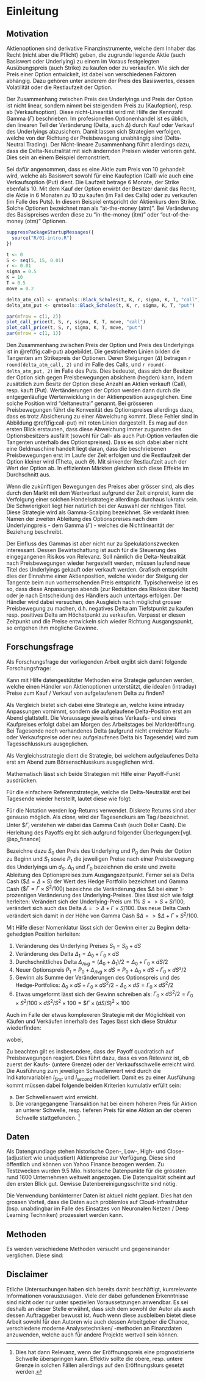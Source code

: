 # Einleitung {#intro}

## Motivation
Aktienoptionen sind derivative Finanzinstrumente, welche dem Inhaber das Recht (nicht aber die Pflicht) geben, die zugrunde liegende Aktie (auch Basiswert oder Underlying) zu einem im Voraus festgelegten Ausübungspreis (auch Strike) zu kaufen oder zu verkaufen. Wie sich der Preis einer Option entwickelt, ist dabei von verschiedenen Faktoren abhängig. Dazu gehören unter anderem der Preis des Basiswertes, dessen Volatilität oder die Restlaufzeit der Option.

Der Zusammenhang zwischen Preis des Underlyings und Preis der Option ist nicht linear, sondern nimmt bei steigendem Preis zu (Kaufoption), resp. ab (Verkaufsoption). Diese nicht-Linearität wird mit Hilfe der Kennzahl Gamma ($\Gamma$) beschrieben. Im profesionellen Optionenhandel ist es üblich, den linearen Teil der Veränderung (Delta, auch $\Delta$) durch Kauf oder Verkauf des Underlyings abzusichern. Damit lassen sich Strategien verfolgen, welche von der Richtung der Preisbewegung unabhängig sind (Delta-Neutral Trading). Der Nicht-lineare Zusammenhang führt allerdings dazu, dass die Delta-Neutralität mit sich ändernden Preisen wieder verloren geht. Dies sein an einem Beispiel demonstriert. 


Sei dafür angenommen, dass es eine Aktie zum Preis von 10 gehandelt wird, welche als Basiswert sowohl für eine Kaufoption (Call) wie auch eine Verkaufsoption (Put) dient. Die Laufzeit betrage 6 Monate, der Strike ebenfalls 10. Mit dem Kauf der Option erwirbt der Besitzer damit das Recht, die Aktie in 6 Monaten zu 10 zu kaufen (im Fall des Calls) oder zu verkaufen (im Falle des Puts). In diesem Beispiel entspricht der Aktienkurs dem Strike. Solche Optionen bezeichnet man als "at-the-money (atm)". Bei Veränderung des Basispreises werden diese zu "in-the-money (itm)" oder "out-of-the-money (otm)" Optionen.


``` r
suppressPackageStartupMessages({
  source("R/01-intro.R")
})
```

```r
t <- 0
S <- seq(5, 15, 0.01)
r <- 0.01
sigma = 0.5
K = 10
T = 0.5
move = 0.2

delta_atm_call <- qrmtools::Black_Scholes(t, K, r, sigma, K, T, "call")
delta_atm_put <- qrmtools::Black_Scholes(t, K, r, sigma, K, T, "put")

par(mfrow = c(1, 2))
plot_call_price(t, S, r, sigma, K, T, move, "call")
plot_call_price(t, S, r, sigma, K, T, move, "put")
par(mfrow = c(1, 1))
```

Den Zusammenhang zwischen Preis der Option und Preis des Underlyings ist in \@ref(fig:call-put) abgebildet. Die gestrichelten Linien bilden die Tangenten am  Strikepreis der Optionen. Deren Steigungen ($\Delta$) betragen `r round(delta_atm_call, 2)` und im Falle des Calls, und `r round(-delta_atm_put, 2)` im Falle des Puts. Dies bedeutet, dass sich der Besitzer der Option sich gegen Preisbewegungen absichern (hegden) kann, indem zusätzlich zum Besitz der Option diese Anzahl an Aktien verkauft (Call), resp. kauft (Put). Wertänderungen der Option werden dann durch die entgegenläufige Wertenwicklung in der Aktienposition ausgeglichen. Eine solche Position wird "deltaneutral" genannt. Bei grösseren Preisbewegungen führt die Konvexität des Optionspreises allerdings dazu, dass es trotz Absicherung zu einer Abweichung kommt. Diese Fehler sind in Abbildung \@ref(fig:call-put) mit roten Linien dargestellt. Es mag auf den ersten Blick erstaunen, dass diese Abweichung immer zugunsten des Optionsbesitzers ausfällt (sowohl für Call- als auch Put-Option verlaufen die Tangenten unterhalb des Optionspreises). Dass es sich dabei aber nicht eine Geldmaschine handelt liegt daran, dass die beschriebenen Preisbewegungen erst im Laufe der Zeit erfolgen und die Restlaufzeit der Option kleiner wird (Theta, auch $\Theta$). Mit sinkender Restlaufzeit auch der Wert der Option ab. In effizienten Märkten gleichen sich diese Effekte im Durchschnitt aus.

Wenn die zukünftigen Bewegungen des Preises aber grösser sind, als dies durch den Markt mit dem Wertverlust aufgrund der Zeit einpreist, kann die Verfolgung einer solchen Handelsstrategie allerdings durchaus lukrativ sein. Die Schwierigkeit liegt hier natürlich bei der Auswahl der richtigen Titel. Diese Strategie wird als Gamma-Scalping bezeichnet. Sie verdankt ihren Namen der zweiten Ableitung des Optionspreises nach dem Underlyingpreis - dem Gamma ($\Gamma$) - welches die Nichtlinearität der Beziehung beschreibt.

Der Einfluss des Gammas ist aber nicht nur zu Spekulationszwecken interessant. Dessen Bewirtschaftung ist auch für die Steuerung des eingegangenen Risikos von Relevanz. Soll nämlich die Delta-Neutralität nach Preisbewegungen wieder hergestellt werden, müssen laufend neue Titel des Underlyings gekauft oder verkauft werden. Grafisch entspricht dies der Einnahme einer Aktienposition, welche wieder der Steigung der Tangente beim nun vorherrschenden Preis entspricht. Typischerweise ist es so, dass diese Anpassungen abends (zur Reduktion des Risikos über Nacht) oder je nach Entscheidung des Händlers auch untertags erfolgen. Der Händler wird dabei versuchen, den Ausgleich nach möglichst grosser Preisbewegung zu machen, d.h. negatives Delta am Tiefstpunkt zu kaufen resp. positives Delta am Höchstpunkt zu verkaufen. Verpasst er diesen Zeitpunkt und die Preise entwickeln sich wieder Richtung Ausgangspunkt, so entgehen ihm mögliche Gewinne.


## Forschungsfrage
Als Forschungsfrage der vorliegenden Arbeit ergibt sich damit folgende Forschungsfrage:

Kann mit Hilfe datengestützter Methoden eine Strategie gefunden werden, welche einen Händler von Aktienoptionen unterstützt, die idealen (intraday) Preise zum Kauf / Verkauf von aufgelaufenem Delta zu finden? 

Als Vergleich bietet sich dabei eine Strategie an, welche keine intraday Anpassungen vornimmt, sondern die aufgelaufene Delta-Position erst am Abend glattstellt. Die Voraussage jeweils eines Verkaufs- und eines Kaufpreises erfolgt dabei am Morgen des Arbeitstages bei Markteröffnung. Bei Tagesende noch vorhandenes Delta (aufgrund nicht erreichter Kaufs- oder Verkaufspreise oder neu aufgelaufenes Delta bis Tagesende) wird zum Tagesschlusskurs ausgeglichen.

Als Vergleichsstrategie dient die Strategie, bei welchem aufgelaufenes Delta erst am Abend zum Börsenschlusskurs ausgeglichen wird.

Mathematisch lässt sich beide Strategien mit Hilfe einer Payoff-Funkt ausdrücken.


Für die einfachere Referenzstrategie, welche die Delta-Neutraliät erst bei Tagesende wieder herstellt, lautet diese wie folgt:

\begin{equation}
\begin{aligned}
Payoff ={} & \frac{1}{2}  \times 100 \times \$\Gamma_{close_{t-1}}  \times \ln{\left(\frac{close_t}{close_{t-1}}\right)}^2
\end{aligned}
\end{equation}

Für die Notation werden log-Returns verwendet. Diskrete Returns sind aber genauso möglich. Als $close_i$ wird der Tagesendkurs am Tag $i$ bezeichnet. Unter  $\$\Gamma_i$ verstehen wir dabei das Gamma Cash (auch Dollar Cash). Die Herleitung des Payoffs ergibt sich aufgrund folgender Überlegungen:[vgl. @sp_finance]

Bezeichne dazu $S_0$ den Preis des Underlying und $P_0$ den Preis der Option zu Beginn und $S_1$ sowie $P_1$ die jeweiligen Preise nach einer Preisbewegung des Underlyings um $d_S$. $\Delta_0$ und $\Gamma_0$ bezeichnen die erste und zweite Ableitung des Optionspreises zum Ausgangszeitpunkt. Ferner sei als Delta Cash ($\$\Delta = \Delta \times S$) der Wert des Hedge Portfolio bezeichnet und Gamma Cash ($\$\Gamma = \Gamma \times S^2/100$) bezeichne die Veränderung des $\$\Delta$ bei einer 1-prozentigen Veränderung des Underlying-Preises. Dies lässt sich wie folgt herleiten: Verändert sich der Underlying-Preis um 1% $S => S + S / 100$, verändert sich auch das Delta $\Delta => \Delta + \Gamma \times S/100$. Das neue Delta Cash verändert sich damit in der Höhe von Gamma Cash $\$\Delta => \$\Delta + \Gamma \times S^2/100$.

Mit Hilfe dieser Nomenklatur lässt sich der Gewinn einer zu Beginn delta-gehedgten Position herleiten: 

1. Veränderung des Underlying Preises $S_1 = S_0 + dS$
1. Veränderung des Delta $\Delta_1 = \Delta_0 + \Gamma_0 \times dS$
1. Durchschnittliches Delta $\Delta_{Avg} = (\Delta_0 + \Delta_1) / 2 = \Delta_0 + \Gamma_0 \times dS / 2$
1. Neuer Optionspreis $P_1 = P_0 + \Delta_{Avg} \times dS = P_0 + \Delta_0 \times dS + \Gamma_0 \times dS² / 2$ 
1. Gewinn als Summe der Veränderungen des Optionspreis und des Hedge-Portfolios: $\Delta_0 \times dS + \Gamma_0 \times dS^2 / 2 - \Delta_0 \times dS = \Gamma_0 \times dS^2 / 2$
1. Etwas umgeformt lässt sich der Gewinn schreiben als: $\Gamma_0 \times dS^2 / 2 = \Gamma_0 \times S^2 /100 \times dS^2 / S^2 \times 100 = \$\Gamma \times (dS/S)^2 \times 100$ 


Auch im Falle der etwas komplexeren Strategie mit der Möglichkeit von Käufen und Verkäufen innerhalb des Tages lässt sich diese Struktur wiederfinden:

\begin{eqnarray}
{Payoff} & = & \frac{1}{2} \times 100 \times \$\Gamma_{close_{t-1}} \times \ln{\left(\frac{first}{close_{t-1}}\right)}^2  \times I_{first} \times (1 - I_{second}) \ +\\
&  & \frac{1}{2} \times 100 \times \$\Gamma_{first} \times \ln{\left(\frac{close_t}{first}\right)}^2  \times I_{first} \times (1 - I_{second}) \ +\\
&  & \frac{1}{2} \times 100 \times \$\Gamma_{close_{t-1}} \times \ln{\left(\frac{second}{close_{t-1}}\right)}^2  \times I_{second} \times (1 - I_{first}) \ +\\
&  & \frac{1}{2} \times 100 \times \$\Gamma_{second} \times \ln{\left(\frac{close_t}{second}\right)}^2  \times I_{second} \times (1 - I_{first}) \ +\\
&  & \frac{1}{2} \times 100 \times \$\Gamma_{close_{t-1}} \times \ln{\left(\frac{first}{close_{t-1}}\right)}^2  \times I_{second} \times I_{first} \ +\\
&  & \frac{1}{2} \times 100 \times \$\Gamma_{first} \times \ln{\left(\frac{second}{first}\right)}^2  \times I_{first} \times I_{second} \ +\\
&  & \frac{1}{2} \times 100 \times \$\Gamma_{second} \times \ln{\left(\frac{close_t}{second}\right)}^2  \times I_{second} \times I_{first} \ +\\
&  & \frac{1}{2} \times 100 \times \$\Gamma_{close_{t-1}} \times \ln{\left(\frac{close_t}{close_{t_1}}\right)}^2  \times (1 - I_{first}) \times (1 - I_{second})
(\#eq:payoff)
\end{eqnarray}

wobei, 

\begin{equation}
\$\Gamma_i = \Gamma \times S_i^2 / 100
(\#eq:gammacash)
\end{equation}

Zu beachten gilt es insbesondere, dass der Payoff quadratisch auf Preisbewegungen reagiert. Dies führt dazu, dass es von Relevanz ist, ob zuerst der Kaufs- (untere Grenze) oder der Verkaufsschwelle erreicht wird. Die Ausführung zum jeweiligen Schwellenwert wird durch die Indikatorvariablen $I_{first}$ und $I_{second}$ modelliert. Damit es zu einer Ausfühung kommt müssen dabei folgende beiden Kriterien kumulativ erfüllt sein:

a) Der Schwellenwert wird erreicht.
b) Die vorangegangene Transaktion hat bei einem höheren Preis für Aktion an unterer Schwelle, resp. tieferen Preis für eine Aktion an der oberen Schwelle stattgefunden. ^[Dies hat dann Relevanz, wenn der Eröffnungspreis eine prognostizierte Schwelle überspringen kann. Effektiv sollte die obere, resp. untere Grenze in solchen Fällen allerdings auf den Eröffnungskurs gesetzt werden.]

<!-- Können die Verteilungen des Kurses im Laufe des Tages prognostiziert werden, so könnten diejenigen Kauf- und Verkaufpreise gewählt werden, welche unter Berücksichtigung dessen Eintretenswahrscheinlichkeit die höchsten Gewinne ermöglicht. Dies soll in der vorliegenden Arbeit mit Hilfe von Machine Learning Algorithmen untersucht werden. -->


## Daten
Als Datengrundlage stehen historische Open-, Low-, High- und Close- (adjustiert wie unadjustiert) Aktienpreise zur Verfügung. Diese sind öffentlich und können von Yahoo Finance bezogen werden. Zu Testzwecken wurden 9.5 Mio. historische Datenpunkte für die grössten rund 1600 Unternehmen weltweit angezogen. Die Datenqualität scheint auf den ersten Blick gut. Gewisse Datenbereinigungsschritte sind nötig. 

Die Verwendung bankinterner Daten ist aktuell nicht geplant. Dies hat den grossen Vorteil, dass die Daten auch problemlos auf Cloud-Infrastruktur (bsp. unabdingbar im Falle des Einsatzes von Neuronalen Netzen / Deep Learning Techniken) prozessiert werden kann. 

## Methoden
Es werden verschiedene Methoden versucht und gegeneinander verglichen. Diese sind: 

<!-- Anbei aber eine Sammlung von denkbaren Ansätzen: -->

<!-- * Clusteranalysen mit Hilfe diverser Disanzmasse (Manhattan Distance, Cosine Similarity): Lassen sich um den aktuellen Kursverlauf in Verbindung zur Vergangenheit (des aktuellen oder anderer Titel) bringen und darüber allfällige Rückschlüsse auf die Zukunft zu machen. -->
<!-- * k-means: Lassen sich in der Historie ähnliche / sich wiederholende Patterns von Kursverläufen / -verteilungen finden, welche Rückschlüsse auf die Zukunft ermöglichen? -->
<!-- * Welche Aussagen können "klassische" autoregressive statistische Modelle (G)ARCH machen? -->
<!-- * Können Neuronale Netze (z.B. LSTM) chartistische Muster erkennen? -->
<!-- * Deep Learing Methoden: Können anhand visualisierter Kursverläufe / -verteilungen Muster erkennen/gelernt werden? -->
<!-- * Weitere zusammen mit dem Betreuer festgelegte Methoden -->


## Disclaimer
Etliche Untersuchungen haben sich bereits damit beschäftigt, kursrelevante Informationen vorauszusagen. Viele der dabei gefundenen Erkenntnisse sind nicht oder nur unter speziellen Voraussetzungen anwendbar. Es sei deshalb an dieser Stelle erwähnt, dass sich dem sowohl der Autor als auch dessen Auftraggeber bewusst ist. Auch wenn diese ausbleiben bietet diese Arbeit sowohl für den Autoren wie auch dessen Arbeitgeber die Chance, verschiedene moderne Analysetechniken/ -methoden an Finanzdaten anzuwenden, welche auch für andere Projekte wertvoll sein können.




